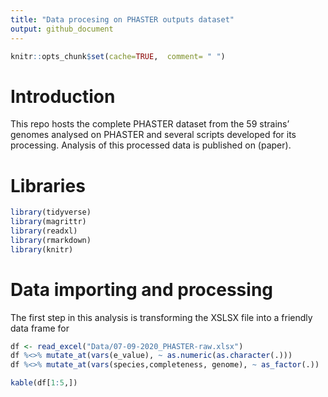 ```yaml
---
title: "Data procesing on PHASTER outputs dataset"
output: github_document
---
```


```r
knitr::opts_chunk$set(cache=TRUE,  comment= " ")
```

# Introduction

This repo hosts the complete PHASTER dataset from the 59 strains' genomes analysed on PHASTER and several scripts developed for its processing. Analysis of this processed data is published on (paper).


# Libraries

```r
library(tidyverse)
library(magrittr)
library(readxl) 
library(rmarkdown)
library(knitr)
```


# Data importing and processing

The first step in this analysis is transforming the XSLSX file into a friendly data frame for 

```r
df <- read_excel("Data/07-09-2020_PHASTER-raw.xlsx")
df %<>% mutate_at(vars(e_value), ~ as.numeric(as.character(.)))
df %<>% mutate_at(vars(species,completeness, genome), ~ as_factor(.))

kable(df[1:5,])
```

